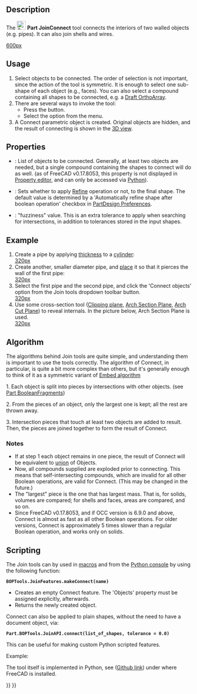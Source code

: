 <languages/>
<translate>

<!--T:29-->
{{Docnav
|[[Part_Common|Common]]
|[[Part_JoinEmbed|JoinEmbed]]
|[[Part_Workbench|Part]]
|IconL=Part_Common.svg
|IconR=Part_JoinEmbed.svg
|IconC=Workbench_Part.svg
}}

<!--T:1-->
{{GuiCommand
|Name=Part JoinConnect
|MenuLocation=Part → Join → Connect objects
|Workbenches=[[Part_Workbench|Part]]
|Version=0.16
|SeeAlso=[[Part_JoinEmbed|Part JoinEmbed]], [[Part_JoinCutout|Part JoinCutout]], [[Part_Boolean|Part Boolean]], [[Part_Thickness|Part Thickness]]
}}

==Description== <!--T:33--> 

<!--T:2-->
The [[Image:Part_JoinConnect.svg|24px]] '''Part JoinConnect''' tool connects the interiors of two walled objects (e.g. pipes). It can also join shells and wires.

</translate>
[[image:JoinFeatures_Connect.png|600px]]
<translate>

==Usage== <!--T:34--> 

<!--T:4-->
# Select objects to be connected. The order of selection is not important, since the action of the tool is symmetric. It is enough to select one sub-shape of each object (e.g., faces). You can also select a compound containing all shapes to be connected, e.g. a [[Draft_OrthoArray|Draft OrthoArray]].
# There are several ways to invoke the tool:
#* Press the {{Button|[[Image:Part_JoinConnect.svg|16px]] [[Part_JoinConnect|Connect objects]]}} button.
#* Select the {{MenuCommand|Part → Join → [[Image:Part_JoinConnect.svg|16px]] Connect objects}} option from the menu.
# A Connect parametric object is created. Original objects are hidden, and the result of connecting is shown in the [[3D_view|3D view]].

==Properties== <!--T:35--> 

<!--T:38-->
{{TitleProperty|Connect}}

<!--T:6-->
* {{PropertyData|Objects}}: List of objects to be connected. Generally, at least two objects are needed, but a single compound containing the shapes to connect will do as well. (as of FreeCAD v0.17.8053, this property is not displayed in [[Property_editor|Property editor]], and can only be accessed via [[#Scripting|Python]]).
* {{PropertyData|Refine}}: Sets whether to apply [[Part RefineShape|Refine]] operation or not, to the final shape. The default value is determined by a 'Automatically refine shape after boolean operation' checkbox in [[PartDesign_Preferences|PartDesign Preferences]].
* {{PropertyData|Tolerance}}: "fuzziness" value. This is an extra tolerance to apply when searching for intersections, in addition to tolerances stored in the input shapes.

==Example== <!--T:36--> 

<!--T:7-->
# Create a pipe by applying [[Part_Thickness|thickness]] to a [[Part_Cylinder|cylinder]]: <br />[[image:JoinFeatures_Example_step1.png|320px]]
# Create another, smaller diameter pipe, and [[Placement|place]] it so that it pierces the wall of the first pipe: <br />[[image:JoinFeatures_Example_step2.png|320px]]
# Select the first pipe and the second pipe, and click the 'Connect objects' option from the Join tools dropdown toolbar button. <br />[[image:JoinFeatures_Example_step3_Connect.png|320px]]
# Use some cross-section tool ([[Std_ToggleClipPlane|Clipping plane]], [[Arch_SectionPlane|Arch Section Plane]], [[Arch_CutPlane|Arch Cut Plane]]) to reveal internals. In the picture below, Arch Section Plane is used.<br />[[image:JoinFeatures_Example_step4_Connect.png|320px]]

==Algorithm== <!--T:39-->

<!--T:8-->
The algorithms behind Join tools are quite simple, and understanding them is important to use the tools correctly. The algorithm of Connect, in particular, is quite a bit more complex than others, but it's generally enough to think of it as a symmetric variant of [[Part_JoinEmbed#Algorithm|Embed algorithm]]

<!--T:23-->
1. Each object is split into pieces by intersections with other objects. (see [[Part_BooleanFragments|Part BooleanFragments]]) 

<!--T:24-->
2. From the pieces of an object, only the largest one is kept; all the rest are thrown away.

<!--T:25-->
3. Intersection pieces that touch at least two objects are added to result. Then, the pieces are joined together to form the result of Connect.

===Notes=== <!--T:37--> 

<!--T:16-->
* If at step 1 each object remains in one piece, the result of Connect will be equivalent to [[Part_Fuse|union]] of Objects.
* Now, all compounds supplied are exploded prior to connecting. This means that self-intersecting compounds, which are invalid for all other Boolean operations, are valid for Connect. (This may be changed in the future.)
* The "largest" piece is the one that has largest mass. That is, for solids, volumes are compared; for shells and faces, areas are compared, and so on.
* Since FreeCAD v0.17.8053, and if OCC version is 6.9.0 and above, Connect is almost as fast as all other Boolean operations. For older versions, Connect is approximately 5 times slower than a regular Boolean operation, and works only on solids.

==Scripting== <!--T:17-->

<!--T:18-->
The Join tools can by used in [[Macros|macros]] and from the [[Python_console|Python console]] by using the following function:

</translate>
 '''BOPTools.JoinFeatures.makeConnect(name)'''
<translate>

<!--T:19-->
* Creates an empty Connect feature. The 'Objects' property must be assigned explicitly, afterwards.
* Returns the newly created object.

<!--T:26-->
Connect can also be applied to plain shapes, without the need to have a document object, via:

</translate>
 '''Part.BOPTools.JoinAPI.connect(list_of_shapes, tolerance = 0.0)'''
<translate>

<!--T:27-->
This can be useful for making custom Python scripted features.

<!--T:20-->
Example:

</translate>
{{code|code=
import Part
j = Part.BOPTools.JoinFeatures.makeConnect(name= 'Connect')
j.Objects = FreeCADGui.Selection.getSelection()
}}
<translate>

<!--T:21-->
The tool itself is implemented in Python, see {{FileName|/Mod/Part/BOPTools/JoinFeatures.py}} ([https://github.com/FreeCAD/FreeCAD/blob/master/src/Mod/Part/BOPTools/JoinFeatures.py Github link]) under where FreeCAD is installed.


<!--T:30-->
{{Docnav
|[[Part_Common|Common]]
|[[Part_JoinEmbed|JoinEmbed]]
|[[Part_Workbench|Part]]
|IconL=Part_Common.svg
|IconR=Part_JoinEmbed.svg
|IconC=Workbench_Part.svg
}}

</translate>
{{Part_Tools_navi{{#translation:}}}}
{{Userdocnavi{{#translation:}}}}